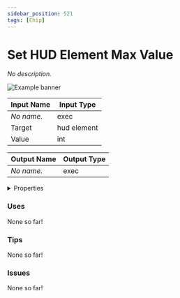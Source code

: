 ```yaml
---
sidebar_position: 521
tags: [Chip]
---
```


# Set HUD Element Max Value

*No description.*



![Example banner](./assets/f258d689-3341-4383-a8f1-73ab7b2f37a1.svg)

| Input Name | Input Type |
|-----------|-----------|
| *No name.* | exec |
| Target | hud element |
| Value | int |

| Output Name | Output Type |
|-----------|-----------|
| *No name.* | exec |


<details>
  <summary>Properties</summary>
  <div>
    <div>
    <table>
      <thead>
        <tr>
          <th>Is beta required?</th>
          <th>❌</th>
        </tr>
        <tr>
          <th>Is this chip a trolling risk?</th>
          <th>❌</th>
        </tr>
        <tr>
          <th>Chip UUPD</th>
          <th>._uuid</th>
        </tr>
      </thead>
    </table>
    </div>
  </div>
</details>

### Uses

None so far!

### Tips

None so far!

### Issues

None so far!